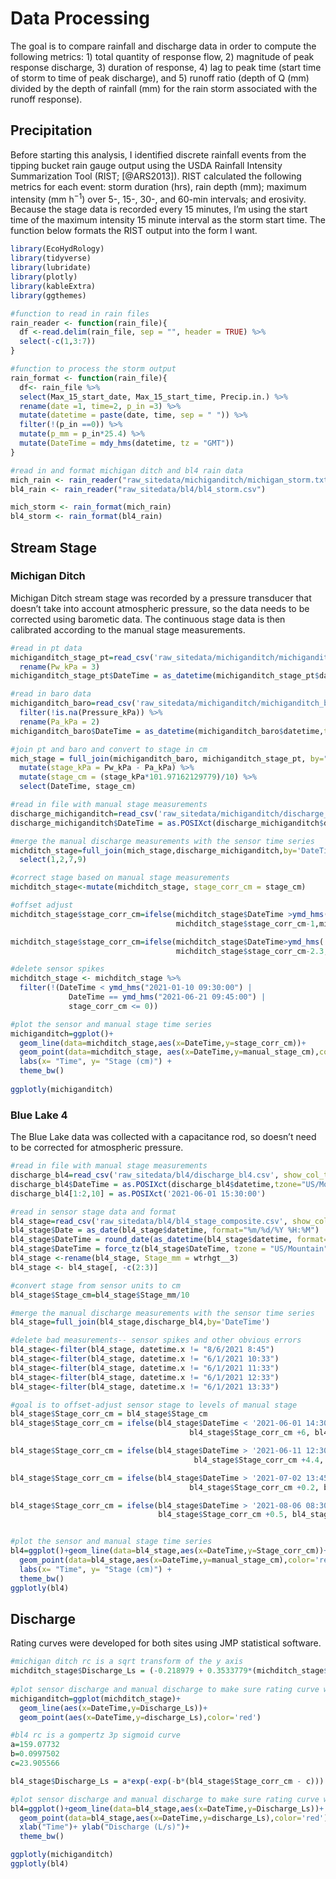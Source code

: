 # Data Processing

The goal is to compare  rainfall and discharge data in order to compute the following metrics: 1) total quantity of response flow, 2) magnitude of peak response discharge, 3) duration of response, 4) lag to peak time (start time of storm to time of peak discharge), and 5) runoff ratio (depth of Q (mm) divided by the depth of rainfall (mm) for the rain storm associated with the runoff response). 


## Precipitation

Before starting this analysis, I identified discrete rainfall events from the tipping bucket rain gauge output using the USDA Rainfall Intensity Summarization Tool (RIST; [@ARS2013]). RIST calculated the following metrics for each event: storm duration (hrs), rain depth (mm); maximum intensity (mm h^−1^) over 5-, 15-, 30-, and 60-min intervals; and erosivity. Because the stage data is recorded every 15 minutes, I'm using the start time of the maximum intensity 15 minute interval as the storm start time. The function below formats the RIST output into the form I want.

```r
library(EcoHydRology)
library(tidyverse)
library(lubridate)
library(plotly)
library(kableExtra)
library(ggthemes)
```

``` r
#function to read in rain files
rain_reader <- function(rain_file){
  df <-read.delim(rain_file, sep = "", header = TRUE) %>%
  select(-c(1,3:7))
}

#function to process the storm output 
rain_format <- function(rain_file){
  df<- rain_file %>%
  select(Max_15_start_date, Max_15_start_time, Precip.in.) %>%
  rename(date =1, time=2, p_in =3) %>%
  mutate(datetime = paste(date, time, sep = " ")) %>%
  filter(!(p_in ==0)) %>%
  mutate(p_mm = p_in*25.4) %>%
  mutate(DateTime = mdy_hms(datetime, tz = "GMT"))  
}

#read in and format michigan ditch and bl4 rain data
mich_rain <- rain_reader("raw_sitedata/michiganditch/michigan_storm.txt")
bl4_rain <- rain_reader("raw_sitedata/bl4/bl4_storm.csv")

mich_storm <- rain_format(mich_rain)
bl4_storm <- rain_format(bl4_rain)
```


## Stream Stage 

### Michigan Ditch {-}

Michigan Ditch stream stage was recorded by a pressure transducer that doesn't take into account atmospheric pressure, so the data needs to be corrected using barometic data. The continuous stage data is then calibrated according to the manual stage measurements.

```r
#read in pt data
michiganditch_stage_pt=read_csv('raw_sitedata/michiganditch/michiganditch_stage_composite_pt.csv', show_col_types = FALSE) %>%
  rename(Pw_kPa = 3)
michiganditch_stage_pt$DateTime = as_datetime(michiganditch_stage_pt$datetime,tz="GMT", format="%m/%d/%Y %H:%M")

#read in baro data
michiganditch_baro=read_csv('raw_sitedata/michiganditch/michiganditch_baro_composite.csv', show_col_types = FALSE) %>%
  filter(!is.na(Pressure_kPa)) %>%
  rename(Pa_kPa = 2)
michiganditch_baro$DateTime = as_datetime(michiganditch_baro$datetime,tz="GMT", format="%m/%d/%Y %H:%M")

#join pt and baro and convert to stage in cm
mich_stage = full_join(michiganditch_baro, michiganditch_stage_pt, by="DateTime",all=TRUE) %>%
  mutate(stage_kPa = Pw_kPa - Pa_kPa) %>%
  mutate(stage_cm = (stage_kPa*101.97162129779)/10) %>%
  select(DateTime, stage_cm)

#read in file with manual stage measurements
discharge_michiganditch=read_csv('raw_sitedata/michiganditch/discharge_michiganditch.csv', show_col_types = FALSE)
discharge_michiganditch$DateTime = as.POSIXct(discharge_michiganditch$datetime,tz="GMT",format="%m/%d/%Y %H")

#merge the manual discharge measurements with the sensor time series
michditch_stage=full_join(mich_stage,discharge_michiganditch,by='DateTime') %>%
  select(1,2,7,9) 

#correct stage based on manual stage measurements
michditch_stage<-mutate(michditch_stage, stage_corr_cm = stage_cm)

#offset adjust
michditch_stage$stage_corr_cm=ifelse(michditch_stage$DateTime >ymd_hms('2021-06-21 10:30:00'),
                                     michditch_stage$stage_corr_cm-1,michditch_stage$stage_corr_cm)

michditch_stage$stage_corr_cm=ifelse(michditch_stage$DateTime>ymd_hms('2021-08-05 11:00:00'),
                                     michditch_stage$stage_corr_cm-2.3,michditch_stage$stage_corr_cm)

#delete sensor spikes
michditch_stage <- michditch_stage %>%
  filter(!(DateTime < ymd_hms("2021-01-10 09:30:00") |
             DateTime == ymd_hms("2021-06-21 09:45:00") |
             stage_corr_cm <= 0))

#plot the sensor and manual stage time series
michiganditch=ggplot()+
  geom_line(data=michditch_stage,aes(x=DateTime,y=stage_corr_cm))+
  geom_point(data=michditch_stage, aes(x=DateTime,y=manual_stage_cm),color='red')+
  labs(x= "Time", y= "Stage (cm)") +
  theme_bw()
  
ggplotly(michiganditch)
```


### Blue Lake 4 {-}

The Blue Lake data was collected with a capacitance rod, so doesn't need to be corrected for atmospheric pressure.

```r

#read in file with manual stage measurements
discharge_bl4=read_csv('raw_sitedata/bl4/discharge_bl4.csv', show_col_types = FALSE)
discharge_bl4$DateTime = as.POSIXct(discharge_bl4$datetime,tzone="US/Mountain",format="%m/%d/%Y %H")
discharge_bl4[1:2,10] = as.POSIXct('2021-06-01 15:30:00')

#read in sensor stage data and format
bl4_stage=read_csv('raw_sitedata/bl4/bl4_stage_composite.csv', show_col_types = FALSE)
bl4_stage$Date = as_date(bl4_stage$datetime, format="%m/%d/%Y %H:%M")
bl4_stage$DateTime = round_date(as_datetime(bl4_stage$datetime, format="%m/%d/%Y %H:%M"), unit = "15 mins")
bl4_stage$DateTime = force_tz(bl4_stage$DateTime, tzone = "US/Mountain" )
bl4_stage <-rename(bl4_stage, Stage_mm = wtrhgt__3)
bl4_stage <- bl4_stage[, -c(2:3)]

#convert stage from sensor units to cm
bl4_stage$Stage_cm=bl4_stage$Stage_mm/10

#merge the manual discharge measurements with the sensor time series
bl4_stage=full_join(bl4_stage,discharge_bl4,by='DateTime')

#delete bad measurements-- sensor spikes and other obvious errors
bl4_stage<-filter(bl4_stage, datetime.x != "8/6/2021 8:45")
bl4_stage<-filter(bl4_stage, datetime.x != "6/1/2021 10:33")
bl4_stage<-filter(bl4_stage, datetime.x != "6/1/2021 11:33")
bl4_stage<-filter(bl4_stage, datetime.x != "6/1/2021 12:33")
bl4_stage<-filter(bl4_stage, datetime.x != "6/1/2021 13:33")

#goal is to offset-adjust sensor stage to levels of manual stage
bl4_stage$Stage_corr_cm = bl4_stage$Stage_cm
bl4_stage$Stage_corr_cm = ifelse(bl4_stage$DateTime < '2021-06-01 14:30:00',
                                        bl4_stage$Stage_corr_cm +6, bl4_stage$Stage_corr_cm+2)

bl4_stage$Stage_corr_cm = ifelse(bl4_stage$DateTime > '2021-06-11 12:30:00',
                                         bl4_stage$Stage_corr_cm +4.4, bl4_stage$Stage_corr_cm)

bl4_stage$Stage_corr_cm = ifelse(bl4_stage$DateTime > '2021-07-02 13:45:00',
                                        bl4_stage$Stage_corr_cm +0.2, bl4_stage$Stage_corr_cm)

bl4_stage$Stage_corr_cm = ifelse(bl4_stage$DateTime > '2021-08-06 08:30:00',
                                 bl4_stage$Stage_corr_cm +0.5, bl4_stage$Stage_corr_cm)


#plot the sensor and manual stage time series
bl4=ggplot()+geom_line(data=bl4_stage,aes(x=DateTime,y=Stage_corr_cm))+
  geom_point(data=bl4_stage,aes(x=DateTime,y=manual_stage_cm),color='red')+
  labs(x= "Time", y= "Stage (cm)") +
  theme_bw()
ggplotly(bl4)

```


## Discharge

Rating curves were developed for both sites using JMP statistical software.

```r

#michigan ditch rc is a sqrt transform of the y axis
michditch_stage$Discharge_Ls = (-0.218979 + 0.3533779*(michditch_stage$stage_corr_cm))^2
  
#plot sensor discharge and manual discharge to make sure rating curve was applied correctly
michiganditch=ggplot(michditch_stage)+
  geom_line(aes(x=DateTime,y=Discharge_Ls))+
  geom_point(aes(x=DateTime,y=discharge_Ls),color='red')

#bl4 rc is a gompertz 3p sigmoid curve
a=159.07732
b=0.0997502
c=23.905566

bl4_stage$Discharge_Ls = a*exp(-exp(-b*(bl4_stage$Stage_corr_cm - c)))

#plot sensor discharge and manual discharge to make sure rating curve was applied correctly
bl4=ggplot()+geom_line(data=bl4_stage,aes(x=DateTime,y=Discharge_Ls))+
  geom_point(data=bl4_stage,aes(x=DateTime,y=discharge_Ls),color='red')+
  xlab("Time")+ ylab("Discharge (L/s)")+
  theme_bw()

ggplotly(michiganditch)
ggplotly(bl4)

```

